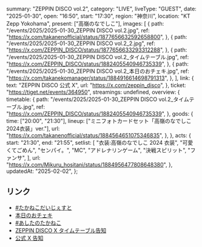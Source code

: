   summary: "ZEPPIN DISCO vol.2",
  category: "LIVE",
  liveType: "GUEST",
  date: "2025-01-30",
  open: "16:50",
  start: "17:30",
  region: "神奈川",
  location: "KT Zepp Yokohama",
  present: ["高嶺のなでしこ"],
  images: [
    {
      path: "/events/2025/2025-01-30_ZEPPIN DISCO vol.2.jpg",
      ref: "https://x.com/takanenofficial/status/1877656632592658800",
    },
    {
      path: "/events/2025/2025-01-30_ZEPPIN DISCO vol.2_2.jpg",
      ref: "https://x.com/ZEPPIN_DISCO/status/1877656633293312288",
    },
    {
      path: "/events/2025/2025-01-30_ZEPPIN DISCO vol.2_タイムテーブル.jpg",
      ref: "https://x.com/ZEPPIN_DISCO/status/1882405540946735339",
    },
    {
      path: "/events/2025/2025-01-30_ZEPPIN DISCO vol.2_本日のおチェキ.jpg",
      ref: "https://x.com/takanekomanager/status/1884916614698791313",
    },
  ],
  link: {
    text: "ZEPPIN DISCO 公式 X",
    url: "https://x.com/zeppin_disco",
  },
  ticket: "https://tiget.net/events/364950",
  streamings: undefined,
  overview: {
    timetable: {
      path: "/events/2025/2025-01-30_ZEPPIN DISCO vol.2_タイムテーブル.jpg",
      ref: "https://x.com/ZEPPIN_DISCO/status/1882405540946735339",
    },
    goods: {
      time: ["20:00", "21:30"],
      lineup: ["ミニフォトカードセット「高嶺のなでしこ2024衣装」ver."],
      url: "https://x.com/takanenofficial/status/1884564651075346835",
    },
  },
  acts: {
    start: "21:30",
    end: "21:55",
    setlist: [
      "衣装:高嶺のなでしこ 2024 衣装",
      "可愛くてごめん",
      "センパイ。",
      "MC",
      "アドレナリンゲーム",
      "決戦スピリット",
      "ファンサ",
    ],
    url: "https://x.com/Mikuru_hositani/status/1884956477808648380",
  },
  updatedAt: "2025-02-02",
};

## リンク

- [#たかねこだいじぇすと](https://x.com/takanenofficial/status/1884976360466374965)
- [本日のおチェキ](https://x.com/takanekomanager/status/1884916614698791313)
- [#あしたのたかねこ](https://x.com/takanenofficial/status/1884564651075346835)
- [ZEPPIN DISCO X タイムテーブル告知](https://x.com/ZEPPIN_DISCO/status/1882405540946735339)
- [公式 X 告知](https://x.com/takanenofficial/status/1877656632592658800)
